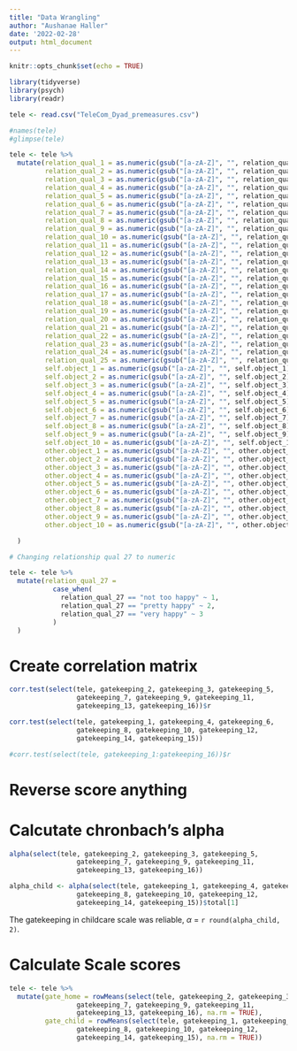 ```yaml
---
title: "Data Wrangling"
author: "Aushanae Haller"
date: '2022-02-28'
output: html_document
---
```


```r
knitr::opts_chunk$set(echo = TRUE)
```

```r
library(tidyverse)
library(psych)
library(readr)
```

```r
tele <- read.csv("TeleCom_Dyad_premeasures.csv")

#names(tele)
#glimpse(tele)
```

```r
tele <- tele %>%
  mutate(relation_qual_1 = as.numeric(gsub("[a-zA-Z]", "", relation_qual_1)),
         relation_qual_2 = as.numeric(gsub("[a-zA-Z]", "", relation_qual_2)),
         relation_qual_3 = as.numeric(gsub("[a-zA-Z]", "", relation_qual_3)),
         relation_qual_4 = as.numeric(gsub("[a-zA-Z]", "", relation_qual_4)),
         relation_qual_5 = as.numeric(gsub("[a-zA-Z]", "", relation_qual_5)),
         relation_qual_6 = as.numeric(gsub("[a-zA-Z]", "", relation_qual_6)),
         relation_qual_7 = as.numeric(gsub("[a-zA-Z]", "", relation_qual_7)),
         relation_qual_8 = as.numeric(gsub("[a-zA-Z]", "", relation_qual_8)),
         relation_qual_9 = as.numeric(gsub("[a-zA-Z]", "", relation_qual_9)),
         relation_qual_10 = as.numeric(gsub("[a-zA-Z]", "", relation_qual_10)),
         relation_qual_11 = as.numeric(gsub("[a-zA-Z]", "", relation_qual_11)),
         relation_qual_12 = as.numeric(gsub("[a-zA-Z]", "", relation_qual_12)),
         relation_qual_13 = as.numeric(gsub("[a-zA-Z]", "", relation_qual_13)),
         relation_qual_14 = as.numeric(gsub("[a-zA-Z]", "", relation_qual_14)),
         relation_qual_15 = as.numeric(gsub("[a-zA-Z]", "", relation_qual_15)),
         relation_qual_16 = as.numeric(gsub("[a-zA-Z]", "", relation_qual_16)),
         relation_qual_17 = as.numeric(gsub("[a-zA-Z]", "", relation_qual_17)),
         relation_qual_18 = as.numeric(gsub("[a-zA-Z]", "", relation_qual_18)),
         relation_qual_19 = as.numeric(gsub("[a-zA-Z]", "", relation_qual_19)),
         relation_qual_20 = as.numeric(gsub("[a-zA-Z]", "", relation_qual_20)),
         relation_qual_21 = as.numeric(gsub("[a-zA-Z]", "", relation_qual_21)),
         relation_qual_22 = as.numeric(gsub("[a-zA-Z]", "", relation_qual_22)),
         relation_qual_23 = as.numeric(gsub("[a-zA-Z]", "", relation_qual_23)),
         relation_qual_24 = as.numeric(gsub("[a-zA-Z]", "", relation_qual_24)),
         relation_qual_25 = as.numeric(gsub("[a-zA-Z]", "", relation_qual_25)),
         self.object_1 = as.numeric(gsub("[a-zA-Z]", "", self.object_1)),
         self.object_2 = as.numeric(gsub("[a-zA-Z]", "", self.object_2)),
         self.object_3 = as.numeric(gsub("[a-zA-Z]", "", self.object_3)),
         self.object_4 = as.numeric(gsub("[a-zA-Z]", "", self.object_4)),
         self.object_5 = as.numeric(gsub("[a-zA-Z]", "", self.object_5)),
         self.object_6 = as.numeric(gsub("[a-zA-Z]", "", self.object_6)),
         self.object_7 = as.numeric(gsub("[a-zA-Z]", "", self.object_7)),
         self.object_8 = as.numeric(gsub("[a-zA-Z]", "", self.object_8)),
         self.object_9 = as.numeric(gsub("[a-zA-Z]", "", self.object_9)),
         self.object_10 = as.numeric(gsub("[a-zA-Z]", "", self.object_10)),
         other.object_1 = as.numeric(gsub("[a-zA-Z]", "", other.object_1)),
         other.object_2 = as.numeric(gsub("[a-zA-Z]", "", other.object_2)),
         other.object_3 = as.numeric(gsub("[a-zA-Z]", "", other.object_3)),
         other.object_4 = as.numeric(gsub("[a-zA-Z]", "", other.object_4)),
         other.object_5 = as.numeric(gsub("[a-zA-Z]", "", other.object_5)),
         other.object_6 = as.numeric(gsub("[a-zA-Z]", "", other.object_6)),
         other.object_7 = as.numeric(gsub("[a-zA-Z]", "", other.object_7)),
         other.object_8 = as.numeric(gsub("[a-zA-Z]", "", other.object_8)),
         other.object_9 = as.numeric(gsub("[a-zA-Z]", "", other.object_9)),
         other.object_10 = as.numeric(gsub("[a-zA-Z]", "", other.object_10))

  )

# Changing relationship qual 27 to numeric 

tele <- tele %>%
  mutate(relation_qual_27 =
           case_when(
             relation_qual_27 == "not too happy" ~ 1,
             relation_qual_27 == "pretty happy" ~ 2,
             relation_qual_27 == "very happy" ~ 3
           )
  )

```

# Create correlation matrix

```r
corr.test(select(tele, gatekeeping_2, gatekeeping_3, gatekeeping_5, 
                 gatekeeping_7, gatekeeping_9, gatekeeping_11, 
                 gatekeeping_13, gatekeeping_16))$r

corr.test(select(tele, gatekeeping_1, gatekeeping_4, gatekeeping_6, 
                 gatekeeping_8, gatekeeping_10, gatekeeping_12, 
                 gatekeeping_14, gatekeeping_15))

#corr.test(select(tele, gatekeeping_1:gatekeeping_16))$r
```

# Reverse score anything

# Calcutate chronbach's alpha

```r
alpha(select(tele, gatekeeping_2, gatekeeping_3, gatekeeping_5, 
                 gatekeeping_7, gatekeeping_9, gatekeeping_11, 
                 gatekeeping_13, gatekeeping_16))

alpha_child <- alpha(select(tele, gatekeeping_1, gatekeeping_4, gatekeeping_6, 
                 gatekeeping_8, gatekeeping_10, gatekeeping_12, 
                 gatekeeping_14, gatekeeping_15))$total[1]
```

The gatekeeping in childcare scale was reliable, $\alpha$ = `r round(alpha_child, 2)`.

# Calculate Scale scores

```r
tele <- tele %>%
  mutate(gate_home = rowMeans(select(tele, gatekeeping_2, gatekeeping_3, gatekeeping_5, 
                 gatekeeping_7, gatekeeping_9, gatekeeping_11, 
                 gatekeeping_13, gatekeeping_16), na.rm = TRUE),
         gate_child = rowMeans(select(tele, gatekeeping_1, gatekeeping_4, gatekeeping_6, 
                 gatekeeping_8, gatekeeping_10, gatekeeping_12, 
                 gatekeeping_14, gatekeeping_15), na.rm = TRUE))

```
